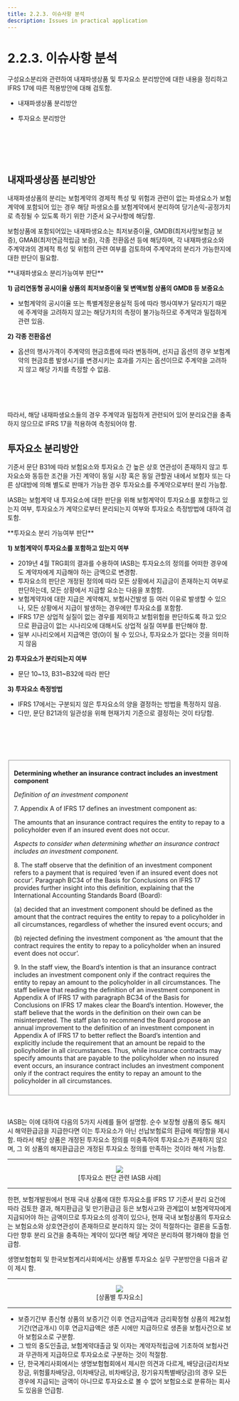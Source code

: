 ```yaml
---
title: 2.2.3. 이슈사항 분석
description: Issues in practical application
---
```


# 2.2.3. 이슈사항 분석

구성요소분리와 관련하여 내재파생상품 및 투자요소 분리방안에 대한 내용을 정리하고 IFRS 17에 따른 적용방안에 대해 검토함.

<Callout severity="error">

* 내재파생상품 분리방안

* 투자요소 분리방안
</Callout>

<br></br><br></br>
## 내재파생상품 분리방안

내재파생상품의 분리는 보험계약의 경제적 특성 및 위험과 관련이 없는 파생요소가 보험계약에 포함되어 있는 경우 해당 파생요소를 보험계약에서 분리하여 당기손익-공정가치로 측정될 수 있도록 하기 위한 기준서 요구사항에 해당함.&#x20;

보험상품에 포함되어있는 내재파생요소는 최저보증이율, GMDB(최저사망보험금 보증), GMAB(최저연금적립금 보증), 각종 전환옵션 등에 해당하며, 각 내재파생요소와 주계약과의 경제적 특성 및 위험의 관련 여부를 검토하여 주계약과의 분리가 가능한지에 대한 판단이 필요함.

<Callout severity="info">
**내재파생요소 분리가능여부 판단**

**1) 금리연동형 공시이율 상품의 최저보증이율 및 변액보험 상품의 GMDB 등 보증요소**&#x20;
  * 보험계약의 공시이율 또는 특별계정운용실적 등에 따라 행사여부가 달라지기 때문에 주계약을 고려하지 않고는 해당가치의 측정이 불가능하므로 주계약과 밀접하게 관련 있음.

**2) 각종 전환옵션**
  * 옵션의 행사가격이 주계약의 현금흐름에 따라 변동하며, 선지급 옵션의 경우 보험계약의 현금흐름 발생시기를 변경시키는 효과를 가지는 옵션이므로 주계약을 고려하지 않고 해당 가치를 측정할 수 없음.
</Callout>

<br></br><br></br>
따라서, 해당 내재파생요소들의 경우 주계약과 밀접하게 관련되어 있어 분리요건을 충족하지 않으므로 IFRS 17을 적용하여 측정되어야 함.


## 투자요소 분리방안&#x20;

기준서 문단 B31에 따라 보험요소와 투자요소 간 높은 상호 연관성이 존재하지 않고 투자요소와 동등한 조건을 가진 계약이 동일 시장 혹은 동일 관할권 내에서 보험자 또는 다른 상대방에 의해 별도로 판매가 가능한 경우 투자요소를 주계약으로부터 분리 가능함. &#x20;

IASB는 보험계약 내 투자요소에 대한 판단을 위해 보험계약이 투자요소를 포함하고 있는지 여부, 투자요소가 계약으로부터 분리되는지 여부와 투자요소 측정방법에 대하여 검토함.&#x20;

<Callout type="info" emoji="">
**투자요소 분리 가능여부 판단**

**1)	보험계약이 투자요소를 포함하고 있는지 여부**&#x20;

* 2019년 4월 TRG회의 결과를 수용하여 IASB는 투자요소의 정의를 어떠한 경우에도 계약자에게 지급해야 하는 금액으로 변경함.&#x20;
* 투자요소의 판단은 개정된 정의에 따라 모든 상황에서 지급금이 존재하는지 여부로 판단하는데, 모든 상황에서 지급할 요소는 다음을 포함함. &#x20;
* 보험계약자에 대한 지급은 계약해지, 보험사건발생 등 여러 이유로 발생할 수 있으나, 모든 상황에서 지급이 발생하는 경우에만 투자요소를 포함함.&#x20;
* IFRS 17은 상업적 실질이 없는 경우를 제외하고 보험위험을 판단하도록 하고 있으므로 환급금이 없는 시나리오에 대해서도 상업적 실질 여부를 판단해야 함.&#x20;
* 일부 시나리오에서 지급액은 영(0)이 될 수 있으나, 투자요소가 없다는 것을 의미하지 않음&#x20;

**2)	투자요소가 분리되는지 여부**&#x20;

* 문단 10\~13, B31\~B32에 따라 판단&#x20;

**3)	투자요소 측정방법**&#x20;

* IFRS 17에서는 구분되지 않은 투자요소의 양을 결정하는 방법을 특정하지 않음.
* 다만, 문단 B21과의 일관성을 위해 현재가치 기준으로 결정하는 것이 타당함.
</Callout>

<br></br><br></br>

<Fieldset legend="[참고] 2019년 4월 TRG '보험계약의 투자요소'" toggleable>

 **Determining whether an insurance contract includes an investment component**

 _Definition of an investment component_

 7\. Appendix A of IFRS 17 defines an investment component as:

 The amounts that an insurance contract requires the entity to repay to a policyholder even if an insured event does not occur.

 _Aspects to consider when determining whether an insurance contract includes an investment component._

 8\. The staff observe that the definition of an investment component refers to a payment that is required ‘even if an insured event does not occur’. Paragraph BC34 of the Basis for Conclusions on IFRS 17 provides further insight into this definition, explaining that the International Accounting Standards Board (Board):

 (a) decided that an investment component should be defined as the amount that the contract requires the entity to repay to a policyholder in all circumstances, regardless of whether the insured event occurs; and

 (b) rejected defining the investment component as ‘the amount that the contract requires the entity to repay to a policyholder when an insured event does not occur’.

 9\. In the staff view, the Board’s intention is that an insurance contract includes an investment component only if the contract requires the entity to repay an amount to the policyholder in all circumstances. The staff believe that reading the definition of an investment component in Appendix A of IFRS 17 with paragraph BC34 of the Basis for Conclusions on IFRS 17 makes clear the Board’s intention. However, the staff believe that the words in the definition on their own can be misinterpreted. The staff plan to recommend the Board propose an annual improvement to the definition of an investment component in Appendix A of IFRS 17 to better reflect the Board’s intention and explicitly include the requirement that an amount be repaid to the policyholder in all circumstances. Thus, while insurance contracts may specify amounts that are payable to the policyholder when no insured event occurs, an insurance contract includes an investment component only if the contract requires the entity to repay an amount to the policyholder in all circumstances.

</Fieldset>

<br></br>
IASB는 이에 대하여 다음의 5가지 사례를 들어 설명함. 순수 보장형 상품의 중도 해지 시 해약환급금을 지급한다면 이는 투자요소가 아닌 선납보험료의 환급에 해당함을 제시함. 따라서 해당 상품은 개정된 투자요소 정의를 미충족하여 투자요소가 존재하지 않으며, 그 외 상품의 해지환급금은 개정된 투자요소 정의를 만족하는 것이라 해석 가능함. &#x20;

---
<center> <Image src="/ifrs/tbl2-12.png" width={700} /> </center>
<center> [투자요소 판단 관련 IASB 사례] </center>

---

한편, 보험개발원에서 현재 국내 상품에 대한 투자요소를 IFRS 17 기준서 분리 요건에 따라 검토한 결과, 해지환급금 및 만기환급금 등은 보험사고와 관계없이 보험계약자에게 지급되어야 하는 금액이므로 투자요소의 성격이 있으나, 현재 국내 보험상품의 투자요소는 보험요소와 상호연관성이 존재하므로 분리하지 않는 것이 적절하다는 결론을 도출함. 다만 향후 분리 요건을 충족하는 계약이 있다면 해당 계약은 분리하여 평가해야 함을 언급함.&#x20;

생명보험협회 및 한국보험계리사회에서는 상품별 투자요소 실무 구분방안을 다음과 같이 제시 함.&#x20;

---
<center> <Image src="/ifrs/tbl2-13.png" width={700} /> </center>
<center> [상품별 투자요소] </center>

---

* 보증기간부 종신형 상품의 보증기간 이후 연금지급액과 금리확정형 상품의 제2보험기간(연금개시) 이후 연금지급액은 생존 시에만 지급하므로 생존을 보험사건으로 보아 보험요소로 구분함.&#x20;
* 그 밖의 중도인출금, 보험계약대출금 및 이자는 계약자적립금에 기초하여 보험사건과 무관하게 지급하므로 투자요소로 구분하는 것이 적절함.&#x20;
* 단, 한국계리사회에서는 생명보험협회에서 제시한 의견과 다르게, 배당금(금리차보장금, 위험률차배당금, 이차배당금, 비차배당금, 장기유지특별배당금)의 경우 모든 경우에 지급되는 금액이 아니므로 투자요소로 볼 수 없어 보험요소로 분류하는 회사도 있음을 언급함.&#x20;
